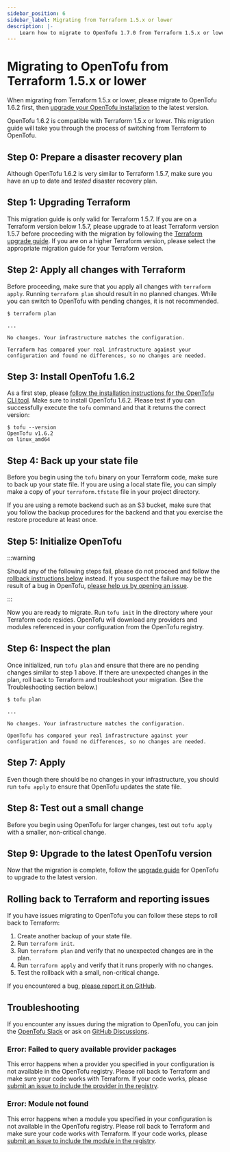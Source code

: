 ```yaml
---
sidebar_position: 6
sidebar_label: Migrating from Terraform 1.5.x or lower
description: |-
    Learn how to migrate to OpenTofu 1.7.0 from Terraform 1.5.x or lower.
---
```


# Migrating to OpenTofu from Terraform 1.5.x or lower

When migrating from Terraform 1.5.x or lower, please migrate to OpenTofu 1.6.2 first, then
[upgrade your OpenTofu installation](../upgrading.mdx) to the latest version.

OpenTofu 1.6.2 is compatible with Terraform 1.5.x or lower. This migration guide will take you through the process of
switching from Terraform to OpenTofu.

## Step 0: Prepare a disaster recovery plan

Although OpenTofu 1.6.2 is very similar to Terraform 1.5.7, make sure you have an up to date and *tested* disaster
recovery plan.

## Step 1: Upgrading Terraform

This migration guide is only valid for Terraform 1.5.7. If you are on a Terraform version below 1.5.7, please upgrade
to at least Terraform version 1.5.7 before proceeding with the migration by following the
[Terraform upgrade guide](https://developer.hashicorp.com/terraform/language/v1.5.x/upgrade-guides). If you are on a
higher Terraform version, please select the appropriate migration guide for your Terraform version.

## Step 2: Apply all changes with Terraform

Before proceeding, make sure that you apply all changes with `terraform apply`. Running `terraform plan` should result
in no planned changes. While you can switch to OpenTofu with pending changes, it is not recommended.

```
$ terraform plan

...

No changes. Your infrastructure matches the configuration.

Terraform has compared your real infrastructure against your
configuration and found no differences, so no changes are needed.
```

## Step 3: Install OpenTofu 1.6.2

As a first step, please [follow the installation instructions for the OpenTofu CLI tool](intro/install/index.mdx). Make sure
to install OpenTofu 1.6.2. Please test if you can successfully execute the `tofu` command and that it returns the
correct version:

```
$ tofu --version
OpenTofu v1.6.2
on linux_amd64
```

## Step 4: Back up your state file

Before you begin using the `tofu` binary on your Terraform code, make sure to back up your state file. If you are using
a local state file, you can simply make a copy of your `terraform.tfstate` file in your project directory.

If you are using a remote backend such as an S3 bucket, make sure that you follow the backup procedures for the
backend and that you exercise the restore procedure at least once.

## Step 5: Initialize OpenTofu

:::warning

Should any of the following steps fail, please do not proceed and follow the
[rollback instructions below](#rolling-back-to-terraform-and-reporting-issues) instead.
If you suspect the failure may be the result of a bug in OpenTofu,
[please help us by opening an issue](https://github.com/opentofu/opentofu/issues).

:::

Now you are ready to migrate. Run `tofu init` in the directory where your Terraform code resides. OpenTofu will download
any providers and modules referenced in your configuration from the OpenTofu registry.

## Step 6: Inspect the plan

Once initialized, run `tofu plan` and ensure that there are no pending changes similar to step 1 above. If there are
unexpected changes in the plan, roll back to Terraform and troubleshoot your migration. (See the Troubleshooting section
below.)

```
$ tofu plan

...

No changes. Your infrastructure matches the configuration.

OpenTofu has compared your real infrastructure against your
configuration and found no differences, so no changes are needed.
```

## Step 7: Apply

Even though there should be no changes in your infrastructure, you should run `tofu apply` to ensure that OpenTofu
updates the state file.

## Step 8: Test out a small change

Before you begin using OpenTofu for larger changes, test out `tofu apply` with a smaller, non-critical
change.

## Step 9: Upgrade to the latest OpenTofu version

Now that the migration is complete, follow the [upgrade guide](../upgrading.mdx) for OpenTofu to upgrade to the latest
version.

## Rolling back to Terraform and reporting issues

If you have issues migrating to OpenTofu you can follow these steps to roll back to Terraform:

1. Create another backup of your state file.
2. Run `terraform init`.
3. Run `terraform plan` and verify that no unexpected changes are in the plan.
4. Run `terraform apply` and verify that it runs properly with no changes.
5. Test the rollback with a small, non-critical change.

If you encountered a bug, [please report it on GitHub](https://github.com/opentofu/opentofu/issues).

## Troubleshooting

If you encounter any issues during the migration to OpenTofu, you can join the [OpenTofu Slack](/slack) or ask on
[GitHub Discussions](https://github.com/orgs/opentofu/discussions).

### Error: Failed to query available provider packages

This error happens when a provider you specified in your configuration is not available in the OpenTofu registry.
Please roll back to Terraform and make sure your code works with Terraform. If your code works, please
[submit an issue to include the provider in the registry](https://github.com/opentofu/registry/issues/).

### Error: Module not found

This error happens when a module you specified in your configuration is not available in the OpenTofu registry.
Please roll back to Terraform and make sure your code works with Terraform. If your code works, please
[submit an issue to include the module in the registry](https://github.com/opentofu/registry/issues/).
